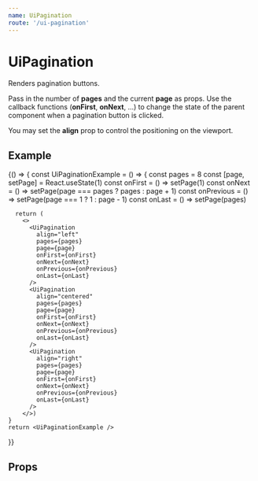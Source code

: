 ```yaml
---
name: UiPagination
route: '/ui-pagination'
---
```



# UiPagination

Renders pagination buttons.

Pass in the number of **pages** and the current **page** as props. Use the callback functions (**onFirst**, **onNext**, ...) to change the state of the parent component when a pagination button is clicked.

You may set the **align** prop to control the positioning on the viewport.

## Example

<Playground>
  {() => {
    const UiPaginationExample = () => {
      const pages = 8
      const [page, setPage] = React.useState(1)
      const onFirst = () => setPage(1)
      const onNext = () => setPage(page === pages ? pages : page + 1)
      const onPrevious = () => setPage(page === 1 ? 1 : page - 1)
      const onLast = () => setPage(pages)

      return (
        <>
          <UiPagination
            align="left"
            pages={pages}
            page={page}
            onFirst={onFirst}
            onNext={onNext}
            onPrevious={onPrevious}
            onLast={onLast}
          />
          <UiPagination
            align="centered"
            pages={pages}
            page={page}
            onFirst={onFirst}
            onNext={onNext}
            onPrevious={onPrevious}
            onLast={onLast}
          />
          <UiPagination
            align="right"
            pages={pages}
            page={page}
            onFirst={onFirst}
            onNext={onNext}
            onPrevious={onPrevious}
            onLast={onLast}
          />
        </>)
    }
    return <UiPaginationExample />

}}

</Playground>

## Props

<Props of={UiPagination} />
